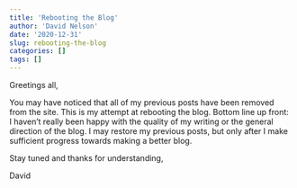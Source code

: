 ```yaml
---
title: 'Rebooting the Blog'
author: 'David Nelson'
date: '2020-12-31'
slug: rebooting-the-blog
categories: []
tags: []
---
```


Greetings all,

You may have noticed that all of my previous posts have been removed from the site. This is my attempt at rebooting the blog. Bottom line up front: I haven't really been happy with the quality of my writing or the general direction of the blog. I may restore my previous posts, but only after I make sufficient progress towards making a better blog. 

Stay tuned and thanks for understanding,

David